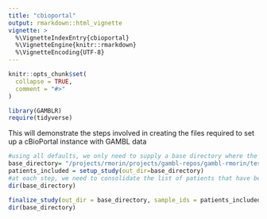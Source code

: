 ```yaml
---
title: "cbioportal"
output: rmarkdown::html_vignette
vignette: >
  %\VignetteIndexEntry{cbioportal}
  %\VignetteEngine{knitr::rmarkdown}
  %\VignetteEncoding{UTF-8}
---
```


```r
knitr::opts_chunk$set(
  collapse = TRUE,
  comment = "#>"
)
```

```r
library(GAMBLR)
require(tidyverse)
```

This will demonstrate the steps involved in creating the files required to set up a cBioPortal instance with GAMBL data
```r
#using all defaults, we only need to supply a base directory where the files will be written
base_directory= "/projects/rmorin/projects/gambl-repos/gambl-rmorin/test_cbioportal/"
patients_included = setup_study(out_dir=base_directory)
#at each step, we need to consolidate the list of patients that have been included for the master case lists used by cBioPortal
dir(base_directory)

```

```r

finalize_study(out_dir = base_directory, sample_ids = patients_included)
dir(base_directory)

```

